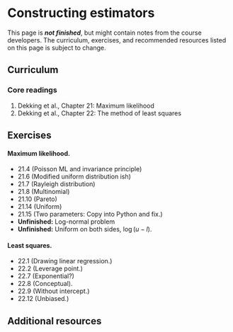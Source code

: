 # Constructing estimators

::: callout-important
This page is ***not finished***, but might contain notes from the course developers. The curriculum, exercises, and recommended resources listed on this page is subject to change.
:::

## Curriculum

### Core readings
1. Dekking et al., Chapter 21: Maximum likelihood
2. Dekking et al., Chapter 22: The method of least squares

## Exercises

#### Maximum likelihood.
* 21.4 (Poisson ML and invariance principle)
* 21.6 (Modified uniform distribution ish)
* 21.7 (Rayleigh distribution)
* 21.8 (Multinomial)
* 21.10 (Pareto)
* 21.14 (Uniform)
* 21.15 (Two parameters: Copy into Python and fix.)
* **Unfinished:** Log-normal problem
* **Unfinished:** Uniform on both sides, $\log(u - l)$.

#### Least squares.
* 22.1 (Drawing linear regression.)
* 22.2 (Leverage point.)
* 22.7 (Exponential?)
* 22.8 (Conceptual).
* 22.9 (Without intercept.)
* 22.12 (Unbiased.)

## Additional resources
